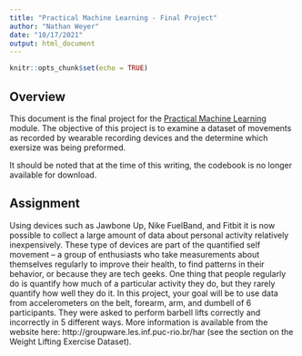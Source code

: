 ---
title: "Practical Machine Learning - Final Project"
author: "Nathan Weyer"
date: "10/17/2021"
output: html_document
---

```{r setup, include=FALSE}
knitr::opts_chunk$set(echo = TRUE)
```

## Overview

This document is the final project for the [Practical Machine Learning](https://www.coursera.org/learn/practical-machine-learning) module.  The objective of this project is to examine a dataset of movements as recorded by wearable recording devices and the determine which exersize was being preformed.

It should be noted that at the time of this writing, the codebook is no longer available for download.

## Assignment

Using devices such as Jawbone Up, Nike FuelBand, and Fitbit it is now possible to collect a large amount of data about personal activity relatively inexpensively. These type of devices are part of the quantified self movement – a group of enthusiasts who take measurements about themselves regularly to improve their health, to find patterns in their behavior, or because they are tech geeks. One thing that people regularly do is quantify how much of a particular activity they do, but they rarely quantify how well they do it. In this project, your goal will be to use data from accelerometers on the belt, forearm, arm, and dumbell of 6 participants. They were asked to perform barbell lifts correctly and incorrectly in 5 different ways. More information is available from the website here: http://groupware.les.inf.puc-rio.br/har (see the section on the Weight Lifting Exercise Dataset). 
